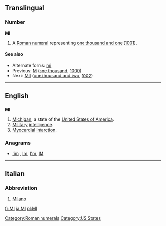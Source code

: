 {{also|Appendix:Variations of "mi"}}
==Translingual==

===Number===
'''MI'''

# A [[Roman numeral]] representing [[one thousand and one]] ([[1001]]).

====See also====
* Alternate forms: [[mi]]
* Previous: [[M]] ([[one thousand]], [[1000]])
* Next: [[MII]] ([[one thousand and two]], [[1002]])

[[Category:Roman numerals]]

----

==English==

==={{abbreviation}}===
'''MI'''

# [[Michigan]], a state of the [[United States of America]].
# [[military|Military]] [[intelligence]].
# [[myocardial|Myocardial]] [[infarction]].

===Anagrams===
* [['im#English|'im]] , [[Im#English|Im]], [[I'm#English|I'm]], [[IM#English|IM]]


[[Category:US States]]

----

==Italian==

===Abbreviation===
{{infl|it|abbreviation}}

# [[Milano]]

[[fr:MI]]
[[ja:MI]]
[[pl:MI]]